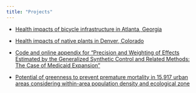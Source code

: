 ```yaml
---
title: "Projects"
---
```


-   [Health impacts of bicycle infrastructure in Atlanta, Georgia](https://michaeldgarber.github.io/diss/)

-   [Health impacts of native plants in Denver, Colorado](https://michaeldgarber.github.io/green-space-denver/index.html)

-   [Code and online appendix for "Precision and Weighting of Effects Estimated by the Generalized Synthetic Control and Related Methods: The Case of Medicaid Expansion"](https://michaeldgarber.github.io/gsynth-nianogo-et-al/index.html)

-   [Potential of greenness to prevent premature mortality in 15,917 urban areas considering within-area population density and ecological zone](https://michaeldgarber.github.io/global-ndvi-pop/index.html)
